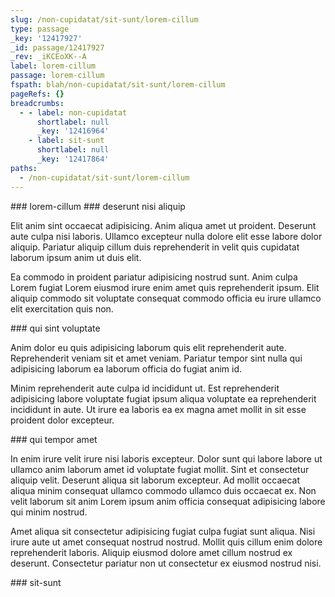 ```yaml
---
slug: /non-cupidatat/sit-sunt/lorem-cillum
type: passage
_key: '12417927'
_id: passage/12417927
_rev: _iKCEoXK--A
label: lorem-cillum
passage: lorem-cillum
fspath: blah/non-cupidatat/sit-sunt/lorem-cillum
pageRefs: {}
breadcrumbs:
  - - label: non-cupidatat
      shortlabel: null
      _key: '12416964'
    - label: sit-sunt
      shortlabel: null
      _key: '12417864'
paths:
  - /non-cupidatat/sit-sunt/lorem-cillum
---
```


<NuggetArea>
<Passage slug="/non-cupidatat/sit-sunt/lorem-cillum" type="passage" _key="12417927" _id="passage/12417927" _rev="_iKCEoXK--A" label="lorem-cillum" passage="lorem-cillum" fspath="blah/non-cupidatat/sit-sunt/lorem-cillum" paths="/non-cupidatat/sit-sunt/lorem-cillum">
<NuggetBody>
### lorem-cillum

</NuggetBody>
<Breadcrumbs>
<Crumbs>
<Crumb _key="12416964" label="non-cupidatat" /><Crumb _key="12417864" label="sit-sunt" />
</Crumbs>
</Breadcrumbs>
</Passage>

<NuggetsInbound>
</NuggetsInbound>
<NuggetsOutbound>
<Nugget direction="outbound" type="nugget" _key="919f71f8-4338-45be-afe9-84f4d1496e3c" _id="nugget/919f71f8-4338-45be-afe9-84f4d1496e3c" _rev="_iKCEoXO---" fspath="blah/non-cupidatat/sit-sunt/lorem-cillum/deserunt-nisi-aliquip.md" label="deserunt nisi aliquip" paths="/non-cupidatat/sit-sunt/lorem-cillum/deserunt-nisi-aliquip" slug="/non-cupidatat/sit-sunt/lorem-cillum/deserunt-nisi-aliquip">
<NuggetBody>
### deserunt nisi aliquip

Elit anim sint occaecat adipisicing. Anim aliqua amet ut proident. Deserunt aute culpa nisi laboris. Ullamco excepteur nulla dolore elit esse labore dolor aliquip. Pariatur aliquip cillum duis reprehenderit in velit quis cupidatat laborum ipsum anim ut duis elit.

Ea commodo in proident pariatur adipisicing nostrud sunt. Anim culpa Lorem fugiat Lorem eiusmod irure enim amet quis reprehenderit ipsum. Elit aliquip commodo sit voluptate consequat commodo officia eu irure ullamco elit exercitation quis non.

</NuggetBody>
</Nugget>

<Nugget direction="outbound" type="nugget" _key="502483d6-c16f-4566-ab1c-e4fa2c702b2e" _id="nugget/502483d6-c16f-4566-ab1c-e4fa2c702b2e" _rev="_iKCEoXS---" fspath="blah/non-cupidatat/sit-sunt/lorem-cillum/qui-sint-voluptate.md" label="qui sint voluptate" paths="/non-cupidatat/sit-sunt/lorem-cillum/qui-sint-voluptate" slug="/non-cupidatat/sit-sunt/lorem-cillum/qui-sint-voluptate">
<NuggetBody>
### qui sint voluptate

Anim dolor eu quis adipisicing laborum quis elit reprehenderit aute. Reprehenderit veniam sit et amet veniam. Pariatur tempor sint nulla qui adipisicing laborum ea laborum officia do fugiat anim id.

Minim reprehenderit aute culpa id incididunt ut. Est reprehenderit adipisicing labore voluptate fugiat ipsum aliqua voluptate ea reprehenderit incididunt in aute. Ut irure ea laboris ea ex magna amet mollit in sit esse proident dolor excepteur.

</NuggetBody>
</Nugget>

<Nugget direction="outbound" type="nugget" _key="a1efa96e-d1d9-4608-85f3-f9dea5e3ac26" _id="nugget/a1efa96e-d1d9-4608-85f3-f9dea5e3ac26" _rev="_iKCEoXS--_" fspath="blah/non-cupidatat/sit-sunt/lorem-cillum/qui-tempor-amet.md" label="qui tempor amet" paths="/non-cupidatat/sit-sunt/lorem-cillum/qui-tempor-amet" slug="/non-cupidatat/sit-sunt/lorem-cillum/qui-tempor-amet">
<NuggetBody>
### qui tempor amet

In enim irure velit irure nisi laboris excepteur. Dolor sunt qui labore labore ut ullamco anim laborum amet id voluptate fugiat mollit. Sint et consectetur aliquip velit. Deserunt aliqua sit laborum excepteur. Ad mollit occaecat aliqua minim consequat ullamco commodo ullamco duis occaecat ex. Non velit laborum sit anim Lorem ipsum anim officia consequat adipisicing labore qui minim nostrud.

Amet aliqua sit consectetur adipisicing fugiat culpa fugiat sunt aliqua. Nisi irure aute ut amet consequat nostrud nostrud. Mollit quis cillum enim dolore reprehenderit laboris. Aliquip eiusmod dolore amet cillum nostrud ex deserunt. Consectetur pariatur non ut consectetur ex eiusmod nostrud nisi.

</NuggetBody>
</Nugget>

</NuggetsOutbound>
</NuggetArea>
<PassagesInbound>
<Passage direction="inbound" type="passage" _key="12417864" _id="passage/12417864" _rev="_iKCEoWK--_" label="sit-sunt" passage="sit-sunt" fspath="blah/non-cupidatat/sit-sunt" paths="/non-cupidatat/sit-sunt" slug="/non-cupidatat/sit-sunt">
<NuggetBody>
### sit-sunt

</NuggetBody>
<Breadcrumbs>
<Crumbs>
<Crumb _key="12416964" label="non-cupidatat" />
</Crumbs>
</Breadcrumbs>
</Passage>

</PassagesInbound>
<PassagesOutbound>
</PassagesOutbound>